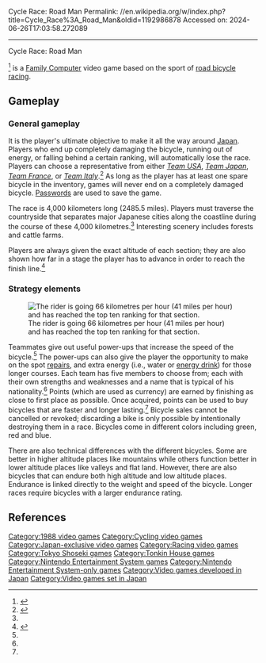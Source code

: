 Cycle Race: Road Man
Permalink: //en.wikipedia.org/w/index.php?title=Cycle_Race%3A_Road_Man&oldid=1192986878
Accessed on: 2024-06-26T17:03:58.272089



------
Cycle Race: Road Man
{{Infobox video game
|title=Cycle Race: Road Man
|image=Cycleraceroadmantitlescreen.png
|caption=Title screen of ''Cycle Race: Road Man''
|developer=[[Advance Communication Company]]
|publisher=[[Tokyo Shoseki]]
|composer=Michiharu Hasuya
|released={{vgrelease|JP|December 17, 1988<ref name="gfcrrm">{{cite web| url = http://www.gamefaqs.com/console/nes/data/579373.html| title = Release information (reference #1)
| publisher = [[GameFAQs]] | date = | accessdate = 2008-12-14}}</ref><ref name="gamespot">{{cite web | url = http://www.gamespot.com/nes/sports/roadman/index.html| title = Release information (reference #2) | publisher = [[GameSpot]] | date = | accessdate = 2008-12-18}}</ref>}}
|genre=[[Sports game|Alternative sports]] <small>([[biking]])</small><ref name="gfcrrm"/><ref name="gamespot"/> <br> [[Strategy video game|Strategy]]
|modes=[[Single-player video game|Single-player]]
|platforms=[[Nintendo Entertainment System|Family Computer]]<ref name="gfcrrm"/>
}}

{{nihongo|'''''Cycle Race: Road Man'''''|サイクルレース ロードマン 激走！！日本一周4000km|Cycle Race Roadman Gekisou!! Nihon Isshu 4000km}}<ref>{{cite web | url = http://superfamicom.org/famicom/info/cycle-race-road-man| title = Japanese title | publisher = SuperFamicom.org | date = | accessdate = 2013-01-15}}</ref> is a [[Nintendo Entertainment System|Family Computer]] video game based on the sport of [[road bicycle racing]].

==Gameplay==

===General gameplay===
It is the player's ultimate objective to make it all the way around [[Japan]]. Players who end up completely damaging the bicycle, running out of energy, or falling behind a certain ranking, will automatically lose the race. Players can choose a representative from either ''[[United States|Team USA]]'', ''[[Japan|Team Japan]]'', ''[[France|Team France]]'', or ''[[Italy|Team Italy]]''.<ref name="seesaa">{{cite web| url = http://mayulog.seesaa.net/article/7407365.html| title = General game overview| language = Japanese| publisher = Seesaa| date = | accessdate = 2009-01-28| archive-date = 2006-01-09| archive-url = https://web.archive.org/web/20060109010905/http://mayulog.seesaa.net/article/7407365.html| url-status = dead}}</ref> As long as the player has at least one spare bicycle in the inventory, games will never end on a completely damaged bicycle. [[Password (video games)|Passwords]] are used to save the game.

The race is 4,000 kilometers long (2485.5 miles). Players must traverse the countryside that separates major Japanese cities along the coastline during the course of these 4,000 kilometres.<ref name="seesaa"/> Interesting scenery includes forests and cattle farms.

Players are always given the exact altitude of each section; they are also shown how far in a stage the player has to advance in order to reach the finish line.<ref name="webry">{{cite web | url = http://mii5.at.webry.info/201102/article_3.html| title = Advanced game overview |language=Japanese | publisher = Webry | date = 13 February 2011| accessdate = 2013-01-15}}</ref>

===Strategy elements===
[[Image:Cycleraceroadmanracescreen.PNG|thumb|right|The rider is going 66 kilometres per hour (41 miles per hour) and has reached the top ten ranking for that section.]]

Teammates give out useful power-ups that increase the speed of the bicycle.<ref name="webry"/> The power-ups can also give the player the opportunity to make on the spot [[Maintenance, repair, and operations|repairs]], and extra energy (i.e., water or [[energy drink]]) for those longer courses. Each team has five members to choose from; each with their own strengths and weaknesses and a name that is typical of his nationality.<ref name="webry"/> Points (which are used as currency) are earned by finishing as close to first place as possible. Once acquired, points can be used to buy bicycles that are faster and longer lasting.<ref name="seesaa"/> Bicycle sales cannot be cancelled or revoked; discarding a bike is only possible by intentionally destroying them in a race. Bicycles come in different colors including green, red and blue.

There are also technical differences with the different bicycles. Some are better in higher altitude places like mountains while others function better in lower altitude places like valleys and flat land. However, there are also bicycles that can endure both high altitude and low altitude places. Endurance is linked directly to the weight and speed of the bicycle. Longer races require bicycles with a larger endurance rating.

==References==
{{reflist}}

{{DEFAULTSORT:Cycle Race: Road Man}}
[[Category:1988 video games]]
[[Category:Cycling video games]]
[[Category:Japan-exclusive video games]]
[[Category:Racing video games]]
[[Category:Tokyo Shoseki games]]
[[Category:Tonkin House games]]
[[Category:Nintendo Entertainment System games]]
[[Category:Nintendo Entertainment System-only games]]
[[Category:Video games developed in Japan]]
[[Category:Video games set in Japan]]